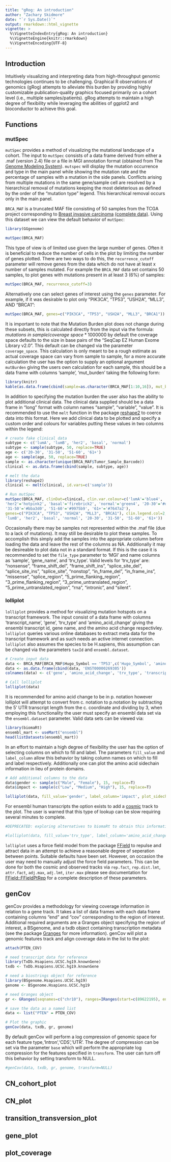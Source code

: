```yaml
---
title: "gRog: An introduction"
author: "Zachary Skidmore"
date: "`r Sys.Date()`"
output: rmarkdown::html_vignette
vignette: >
  %\VignetteIndexEntry{gRog: An introduction}
  %\VignetteEngine{knitr::rmarkdown}
  %\VignetteEncoding{UTF-8}
---
```


## Introduction

Intuitively visualizing and interpreting data from high-throughput genomic technologies continues to be challenging. Graphical R observations of genomics (gRog) attempts to alleviate this burden by providing highly customizable publication-quality graphics focused primarily on a cohort level (i.e., multiple samples/patients). gRog attempts to maintain a high degree of flexibility while leveraging the abilities of ggplot2 and bioconductor to achieve this goal.

## Functions

### mutSpec

`mutSpec` provides a method of visualizing the mutational landscape of a cohort. The input to `mutSpec` consists of a data frame derived from either a .maf (version 2.4) file or a file in MGI annotation format (obtained from The [Genome Modeling System](https://github.com/genome/gms)). `mutspec` will display the mutation occurrence and type in the main panel while showing the mutation rate and the percentage of samples with a mutation in the side panels. Conflicts arising from multiple mutations in the same gene/sample cell are resolved by a hierarchical removal of mutations keeping the most deleterious as defined by the order of the "mutation type" legend. This hierarchical removal occurs only in the main panel.

`BRCA_MAF` is a truncated MAF file consisting of 50 samples from the TCGA project corresponding to [Breast invasive carcinoma](https://wiki.nci.nih.gov/display/TCGA/TCGA+MAF+Files#TCGAMAFFiles-BRCA:Breastinvasivecarcinoma) [(complete data)](https://tcga-data.nci.nih.gov/tcgafiles/ftp_auth/distro_ftpusers/anonymous/tumor/brca/gsc/genome.wustl.edu/illuminaga_dnaseq/mutations/genome.wustl.edu_BRCA.IlluminaGA_DNASeq.Level_2.5.3.0/genome.wustl.edu_BRCA.IlluminaGA_DNASeq.Level_2.5.3.0.somatic.maf). Using this dataset we can view the default behavior of `mutSpec`:

```r
library(GGgenome)
```

```r
mutSpec(BRCA_MAF)
```

This type of view is of limited use given the large number of genes. Often it is beneficial to reduce the number of cells in the plot by limiting the number of genes plotted. There are two ways to do this, the `recurrence_cutoff` parameter will remove genes from the data which do not have at least x number of samples mutated. For example the `BRCA_MAF` data set contains 50 samples, to plot genes with mutations present in at least 3 (6%) of samples:

```r
mutSpec(BRCA_MAF, recurrence_cutoff=3)
```

Alternatively one can select genes of interest using the `genes` parameter. For example, if it was desirable to plot only "PIK3CA", "TP53", "USH2A", "MLL3", AND "BRCA1":

```r
mutSpec(BRCA_MAF, genes=c("PIK3CA", "TP53", "USH2A", "MLL3", "BRCA1"))
```

It is important to note that the Mutation Burden plot does not change during these subsets, this is calculated directly from the input via the formula: $mutations\ in\ sample/coverage\ space * 1000000$ by default the coverage space defaults to the size in base pairs of the "SeqCap EZ Human Exome Library v2.0". This default can be changed via the parameter `coverage_space`. This calculation is only meant to be a rough estimate as actual coverage space can vary from sample to sample, for a more accurate calculation the user has the option to supply an optional argument `mutBurden` giving the users own calculation for each sample, this should be a data frame with columns 'sample', 'mut_burden' taking the following form:
```r
library(knitr)
kable(as.data.frame(cbind(sample=as.character(BRCA_MAF[1:10,16]), mut_burden=as.numeric(rnorm(10, mean=2, sd=.5)))))
```

In addition to specifying the mutation burden the user also has the ability to plot additional clinical data. The clinical data supplied should be a data frame in "long" format with column names "sample", "variable", "value". It is recommended to use the `melt` function in the package [reshape2](http://cran.r-project.org/web/packages/reshape2/index.html) to coerce data into this format. Here we add clinical data to be plotted and specify a custom order and colours for variables putting these values in two columns within the legend:

```r
# create fake clinical data
subtype <- c('lumA', 'lumB', 'her2', 'basal', 'normal')
subtype <- sample(subtype, 50, replace=TRUE)
age <- c('20-30', '31-50', '51-60', '61+')
age <- sample(age, 50, replace=TRUE)
sample <- as.character(unique(BRCA_MAF$Tumor_Sample_Barcode))
clinical <- as.data.frame(cbind(sample, subtype, age))

# melt the data
library(reshape2)
clinical <- melt(clinical, id.vars=c('sample'))

# Run mutSpec
mutSpec(BRCA_MAF, clinDat=clinical, clin.var.colour=c('lumA'='blue4', 'lumB'='deepskyblue',
'her2'='hotpink2', 'basal'='firebrick2', 'normal'='green4', '20-30'='#ddd1e7',
'31-50'='#bba3d0', '51-60'='#9975b9', '61+'='#7647a2'),
genes=c("PIK3CA", "TP53", "USH2A", "MLL3", "BRCA1"), clin.legend.col=2, clin.var.order=c('lumA',
'lumB', 'her2', 'basal', 'normal', '20-30', '31-50', '51-60', '61+'))
```

Occasionally there may be samples not represented within the .maf file (due to a lack of mutations). It may still be desirable to plot these samples. To accomplish this simply add the samples into the appropriate column before loading the data and leave the rest of the columns as NA. Additionally it may be desireable to plot data not in a standard format. If this is the case it is recommended to set the `file_type` parameter to 'MGI' and name columns as 'sample', 'gene_name', and 'trv_type'. Valid levels for 'trv_type' are: "nonsense", "frame_shift_del", "frame_shift_ins", "splice_site_del", "splice_site_ins", "splice_site", "nonstop", "in_frame_del", "in_frame_ins", "missense", "splice_region", "5_prime_flanking_region", "3_prime_flanking_region", "3_prime_untranslated_region", "5_prime_untranslated_region", "rna", "intronic", and "silent".

### lolliplot

`lolliplot` provides a method for visualizing mutation hotspots on a transcript framework. The input consist of a data frame with columns 'transcript_name', 'gene', 'trv_type' and 'amino_acid_change' giving the ensembl transcript id, gene name, and the amino acid change respectivley. `lolliplot` queries various online databases to extract meta data for the transcript framework and as such needs an active internet connection. `lolliplot` also assumes the species to be H.sapiens, this assumption can be changed via the parameters `taxId` and `ensembl.dataset`.


```r
# Create input data
data <- BRCA_MAF[BRCA_MAF$Hugo_Symbol == 'TP53',c('Hugo_Symbol', 'amino_acid_change_WU', 'Variant_Classification')]
data <- as.data.frame(cbind(data, 'ENST00000269305'))
colnames(data) <- c('gene', 'amino_acid_change', 'trv_type', 'transcript_name')

# Call lolliplot
lolliplot(data)
```

It is recommended for amino acid change to be in p. notation however lolliplot will attempt to convert from c. notation to p.notation by subtracting the 5' UTR transcript length from the c. coordinate and dividing by 3, when employing this functionality the user must specify an ensembl data set via the `ensembl.dataset` parameter. Valid data sets can be viewed via:
```r
library(biomaRt)
ensembl_mart <- useMart("ensembl")
head(listDatasets(ensembl_mart))
```

In an effort to maintain a high degree of flexibility the user has the option of selecting columns on which to fill and label. The parameters `fill_value` and `label_column` allow this behavior by taking column names on which to fill and label respectively. Additionally one can plot the amino acid sidechain information in lieu of protein domains.

```r
# Add additional columns to the data
data$gender <- sample(c("Male", "Female"), 15, replace=T)
data$impact <- sample(c("Low", "Medium", "High"), 15, replace=T)

lolliplot(data, fill_value='gender', label_column='impact', plot_sidechain=TRUE)
```

For ensembl human transcripts the option exists to add a [cosmic](http://cancer.sanger.ac.uk/cosmic) track to the plot. The user is warned that this type of lookup can be slow requiring several minutes to complete.

```r
#DEPRECATED: exploring alternatives to biomaRt to obtain this information

#lolliplot(data, fill_value='trv_type', label_column='amino_acid_change', cosmic=TRUE)
```

`lolliplot` uses a force field model from the package [FField](http://cran.r-project.org/web/packages/FField/index.html) to repulse and attract data in an attempt to achieve a reasonable degree of seperation between points. Suitable defaults have been set. However, on occasion the user may need to manually adjust the force field parameters. This can be done for both the cosmic and observed tracks via `rep.fact`, `rep.dist.lmt`, `attr.fact`, `adj.max`, `adj.lmt`, `iter.max` please see documentation for [FField::FFieldPtRep](http://cran.r-project.org/web/packages/FField/FField.pdf) for a complete description of these parameters.

## genCov

genCov provides a methodology for viewing coverage information in relation to a gene track. It takes a list of data frames with each data frame containing columns "end" and "cov" corresponding to the region of interest. Additional required arguments are a Granges object specifying the region of interest, a BSgenome, and a txdb object containing transcription metadata (see the package [Granges](http://www.bioconductor.org/packages/release/bioc/html/GenomicRanges.html) for more information). genCov will plot a genomic features track and align coverage data in the list to the plot:

```r
attach(PTEN_COV)

# need transcript data for reference
library(TxDb.Hsapiens.UCSC.hg19.knownGene)
txdb <- TxDb.Hsapiens.UCSC.hg19.knownGene

# need a biostrings object for reference
library(BSgenome.Hsapiens.UCSC.hg19)
genome <- BSgenome.Hsapiens.UCSC.hg19

# need Granges object 
gr <- GRanges(seqnames=c("chr10"), ranges=IRanges(start=c(89622195), end=c(89729532)), strand=strand(c("+")))

# save the data as a named list
data <- list("PTEN" = PTEN_COV)

# Plot the graphic
genCov(data, txdb, gr, genome)
```

By default genCov will perform a log compression of genomic space for each feature type,'Intron','CDS','UTR'. The degree of compression can be set via the parameter `base` which will perform the appropriate log compression for the features specified in `transform`. The user can turn off this behavior by setting transform to NULL.

```r
#genCov(data, txdb, gr, genome, transform=NULL)
```

## CN_cohort_plot
## CN_plot
## transition_transversion_plot
## gene_plot
## plot_coverage








